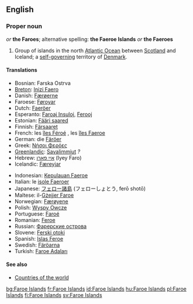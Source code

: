 {{wikipedia}}
==English==

===Proper noun===
{{en-proper noun}} ''or'' '''the Faroes'''; alternative spelling: '''the Faeroe Islands''' ''or'' '''the Faeroes'''

# Group of islands in the north [[Atlantic Ocean]] between [[Scotland]] and Iceland; a [[self-governing]] territory of [[Denmark]].

====Translations====
{{top}}
*Bosnian: Farska Ostrva {{n|p}}
*[[Breton]]: [[Inizi Faero]]
*Danish: [[Færøerne]] {{c|p}}
*Faroese: [[Føroyar]] {{f|p}}
*Dutch: [[Faeröer]]
*Esperanto: [[Faroaj Insuloj]], [[Ferooj]]
*Estonian: [[Fääri saared]]
*Finnish: [[Färsaaret]]
*French: les [[îles Féroé]] {{f|p}}, les [[îles Faeroe]] {{f|p}}
*German: die [[Färöer]]
*Greek: [[Νήσοι Φερόες]] {{n|p}}
*[[Greenlandic]]: [[Savalimmiut]] ''?''
*Hebrew: [[איי פארו]] (Iyey Faro)
*Icelandic: [[Færeyjar]] {{f|p}}
{{mid}}
*Indonesian: [[Kepulauan Faeroe]]
*Italian: le [[isole Faeroer]] {{f|p}}
*Japanese: [[フェロー諸島]] (フェローしょとう, ferō shotō)
*Maltese: il-[[Gżejjer Faroe]]
*Norwegian: [[Færøyene]]
*Polish: [[Wyspy Owcze]] {{f|p}}
*Portuguese: [[Faroé]]
*Romanian: [[Feroe]]
*Russian: [[Фарерские острова]]
*Slovene: [[Ferski otoki]] {{m|p}}
*Spanish: [[Islas Feroe]] {{f|p}}
*Swedish: [[Färöarna]]
*Turkish: [[Faroe Adaları]]
{{bottom}}

====See also====
*[[Countries of the world]]

[[bg:Faroe Islands]]
[[fr:Faroe Islands]]
[[id:Faroe Islands]]
[[hu:Faroe Islands]]
[[pl:Faroe Islands]]
[[fi:Faroe Islands]]
[[sv:Faroe Islands]]